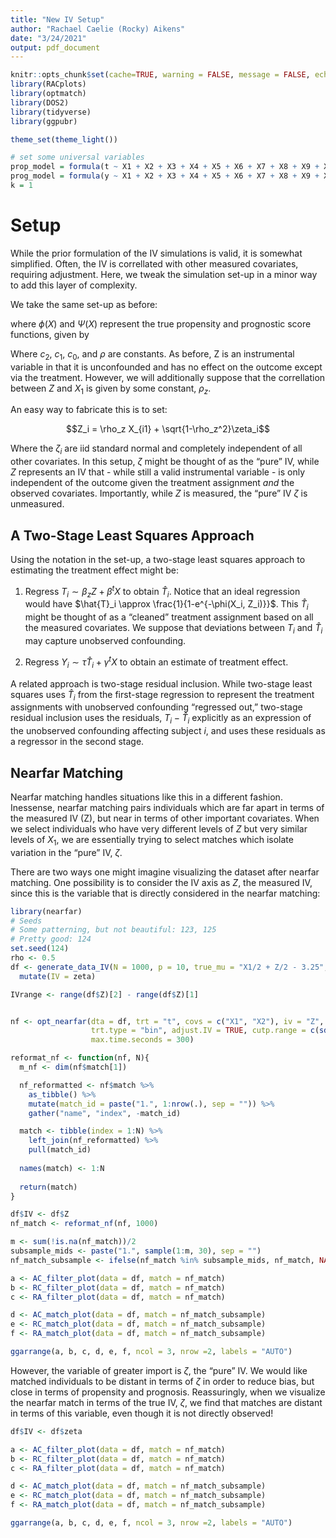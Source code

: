 ```yaml
---
title: "New IV Setup"
author: "Rachael Caelie (Rocky) Aikens"
date: "3/24/2021"
output: pdf_document
---
```


```r
knitr::opts_chunk$set(cache=TRUE, warning = FALSE, message = FALSE, echo = FALSE, fig.align = "center")
library(RACplots)
library(optmatch)
library(DOS2)
library(tidyverse)
library(ggpubr)

theme_set(theme_light())

# set some universal variables
prop_model = formula(t ~ X1 + X2 + X3 + X4 + X5 + X6 + X7 + X8 + X9 + X10)
prog_model = formula(y ~ X1 + X2 + X3 + X4 + X5 + X6 + X7 + X8 + X9 + X10)
k = 1
```

# Setup

While the prior formulation of the IV simulations is valid, it is somewhat simplified.  Often, the IV is correllated with other measured covariates, requiring adjustment.  Here, we tweak the simulation set-up in a minor way to add this layer of complexity.

We take the same set-up as before:

\begin{align*}
X_i &\sim Normal(0, I_{10}) \\
T_i &\sim Bernoulli\left(\frac{1}{1 + exp(\phi(X_i))}\right) \\
Y_i(0) &= \Psi(X_i) + \epsilon_i \\
\epsilon_i &\sim N(0, 1) 
\end{align*}

where $\phi(X)$ and $\Psi(X)$ represent the true propensity and prognostic score functions, given by

\begin{align*}
    \phi(X_i, Z_i) &= c_1 X_{i1} + c_2 Z_{i} - c_0,\\
    \Psi(X_i) &=\rho X_{i1} + \sqrt{(1-\rho^2)}X_{i2}.
\end{align*}

Where $c_2$, $c_1$, $c_0$, and $\rho$ are constants.  As before, Z is an instrumental variable in that it is unconfounded and has no effect on the outcome except via the treatment.  However, we will additionally suppose that the correllation between $Z$ and $X_1$ is given by some constant, $\rho_z$.

An easy way to fabricate this is to set:

$$Z_i = \rho_z X_{i1} + \sqrt{1-\rho_z^2}\zeta_i$$

Where the $\zeta_i$ are iid standard normal and completely independent of all other covariates.  In this setup, $\zeta$ might be thought of as the "pure" IV, while $Z$ represents an IV that - while still a valid instrumental variable - is only independent of the outcome given the treatment assignment *and* the observed covariates.  Importantly, while $Z$ is measured, the "pure" IV $\zeta$ is unmeasured.

## A Two-Stage Least Squares Approach

Using the notation in the set-up, a two-stage least squares approach to estimating the treatment effect might be:

1. Regress $T_i \sim \beta_z Z + \beta^t X$ to obtain $\hat{T}_i$.  Notice that an ideal regression would have $\hat{T}_i \approx \frac{1}{1-e^{-\phi(X_i, Z_i)}}$.  This $\hat{T}_i$ might be thought of as a "cleaned" treatment assignment based on all the measured covariates.  We suppose that deviations between $T_i$ and $\hat{T}_i$ may capture unobserved confounding.

2. Regress $Y_i \sim \tau \hat{T}_i + \gamma^t X$ to obtain an estimate of treatment effect.

A related approach is two-stage residual inclusion.  While two-stage least squares uses $\hat{T}_i$ from the first-stage regression to represent the treatment assignments with unobserved confounding "regressed out," two-stage residual inclusion uses the residuals, $T_i - \hat{T}_i$ explicitly as an expression of the unobserved confounding affecting subject $i$, and uses these residuals as a regressor in the second stage.

## Nearfar Matching

Nearfar matching handles situations like this in a different fashion. Inessense, nearfar matching pairs individuals which are far apart in terms of the measured IV (Z), but near in terms of other important covariates.  When we select individuals who have very different levels of $Z$ but very similar levels of $X_1$, we are essentially trying to select matches which isolate variation in the "pure" IV, $\zeta$.

There are two ways one might imagine visualizing the dataset after nearfar matching.  One possibility is to consider the IV axis as $Z$, the measured IV, since this is the variable that is directly considered in the nearfar matching:

```r
library(nearfar)
# Seeds
# Some patterning, but not beautiful: 123, 125
# Pretty good: 124
set.seed(124)
rho <- 0.5
df <- generate_data_IV(N = 1000, p = 10, true_mu = "X1/2 + Z/2 - 3.25", rho = rho, rho_z = 0.2) %>%
  mutate(IV = zeta)

IVrange <- range(df$Z)[2] - range(df$Z)[1]


nf <- opt_nearfar(dta = df, trt = "t", covs = c("X1", "X2"), iv = "Z",
                  trt.type = "bin", adjust.IV = TRUE, cutp.range = c(sd(df$Z)*1.5, IVrange),
                  max.time.seconds = 300)
```

```r
reformat_nf <- function(nf, N){
  m_nf <- dim(nf$match[1])

  nf_reformatted <- nf$match %>%
    as_tibble() %>%
    mutate(match_id = paste("1.", 1:nrow(.), sep = "")) %>%
    gather("name", "index", -match_id) 

  match <- tibble(index = 1:N) %>%
    left_join(nf_reformatted) %>%
    pull(match_id)
  
  names(match) <- 1:N
  
  return(match)
}
```

```r
df$IV <- df$Z
nf_match <- reformat_nf(nf, 1000)

m <- sum(!is.na(nf_match))/2
subsample_mids <- paste("1.", sample(1:m, 30), sep = "")
nf_match_subsample <- ifelse(nf_match %in% subsample_mids, nf_match, NA)

a <- AC_filter_plot(data = df, match = nf_match)
b <- RC_filter_plot(data = df, match = nf_match)
c <- RA_filter_plot(data = df, match = nf_match)

d <- AC_match_plot(data = df, match = nf_match_subsample)
e <- RC_match_plot(data = df, match = nf_match_subsample)
f <- RA_match_plot(data = df, match = nf_match_subsample)

ggarrange(a, b, c, d, e, f, ncol = 3, nrow =2, labels = "AUTO")
```

However, the variable of greater import is $\zeta$, the "pure" IV.  We would like matched individuals to be distant in terms of $\zeta$ in order to reduce bias, but close in terms of propensity and prognosis.  Reassuringly, when we visualize the nearfar match in terms of the true IV, $\zeta$, we find that matches are distant in terms of this variable, even though it is not directly observed!

```r
df$IV <- df$zeta

a <- AC_filter_plot(data = df, match = nf_match)
b <- RC_filter_plot(data = df, match = nf_match)
c <- RA_filter_plot(data = df, match = nf_match)

d <- AC_match_plot(data = df, match = nf_match_subsample)
e <- RC_match_plot(data = df, match = nf_match_subsample)
f <- RA_match_plot(data = df, match = nf_match_subsample)

ggarrange(a, b, c, d, e, f, ncol = 3, nrow =2, labels = "AUTO")
```

